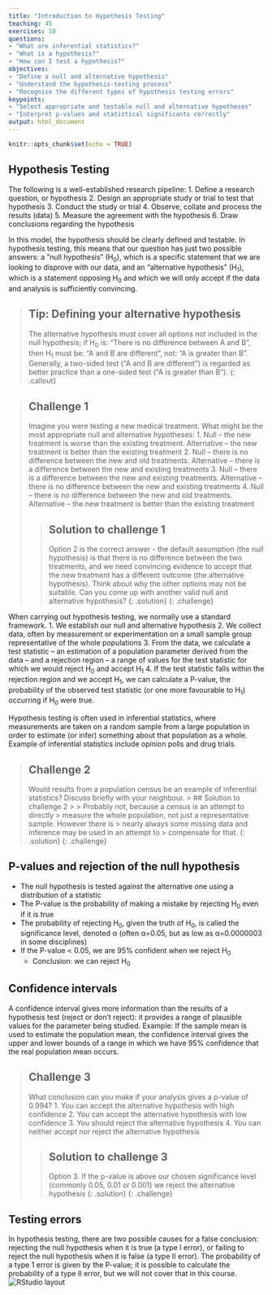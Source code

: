 ```yaml
---
title: "Introduction to Hypothesis Testing"
teaching: 45
exercises: 10
questions:
- "What are inferential statistics?"
- "What is a hypothesis?"
- "How can I test a hypothesis?"
objectives:
- "Define a null and alternative hypothesis"
- "Understand the hypothesis-testing process"
- "Recognise the different types of hypothesis testing errors"
keypoints:
- "Select appropriate and testable null and alternative hypotheses"
- "Interpret p-values and statistical significants correctly"
output: html_document
---
```


```r
knitr::opts_chunk$set(echo = TRUE)
```

## Hypothesis Testing

The following is a well-established research pipeline: 
1. Define a research question, or hypothesis
2. Design an appropriate study or trial to test that hypothesis
3. Conduct the study or trial
4. Observe, collate and process the results (data)
5. Measure the agreement with the hypothesis
6. Draw conclusions regarding the hypothesis

In this model, the hypothesis should be clearly defined and testable. In 
hypothesis testing, this means that our question has just two possible answers: 
a ”null hypothesis” (H~0~), which is a specific statement that we are looking to
disprove with our data, and an “alternative hypothesis” (H~1~), which is a 
statement opposing H~0~ and which we will only accept if the data and analysis is 
sufficiently convincing. 

> ## Tip: Defining your alternative hypothesis
> The alternative hypothesis must cover all options not included in the null 
> hypothesis; if H~0~ is: “There is no difference between A and B”, then H~1~ must 
> be: “A and B are different”, not: “A is greater than B”. 
> Generally, a two-sided test (“A and B are different”) is regarded as better 
> practice than a one-sided test (“A is greater than B”).
{: .callout}

> ## Challenge 1
> 
> Imagine you were testing a new medical treatment. What might be the most 
> appropriate null and alternative hypotheses:
> 1. Null – the new treatment is worse than the existing treatment. Alternative – 
> the new treatment is better than the existing treatment
> 2. Null – there is no difference between the new and old treatments. Alternative
> – there is a difference between the new and existing treatments
> 3. Null – there is a difference between the new and existing treatments. 
> Alternative – there is no difference between the new and existing treatments
> 4. Null – there is no difference between the new and old treatments. Alternative
> – the new treatment is better than the existing treatment
>
> > ## Solution to challenge 1
> > 
> > Option 2 is the correct answer - the default assumption (the null hypothesis) is
> > that there is no difference between the two treatments, and we need convincing
> > evidence to accept that the new treatment has a different outcome (the
> > alternative hypothesis).
> > Think about why the other options may not be suitable. Can you come up with
> > another valid null and alternative hypothesis?
> {: .solution}
{: .challenge}

When carrying out hypothesis testing, we normally use a standard framework.
1. We establish our null and alternative hypothesis
2. We collect data, often by measurement or experimentation on a small sample 
group representative of the whole populations
3. From the data, we calculate a test statistic – an estimation of a population 
parameter derived from the data – and a rejection region – a range of values for
the test statistic for which we would reject H~0~ and accept H~1~
4. If the test statistic falls within the rejection region and we accept H~1~, we 
can calculate a P-value, the probability of the observed test statistic (or one 
more favourable to H~1~) occurring if H~0~ were true.

Hypothesis testing is often used in inferential statistics, where measurements 
are taken on a random sample from a large population in order to estimate (or 
infer) something about that population as a whole. Example of inferential 
statistics include opinion polls and drug trials.

> ## Challenge 2
> 
> Would results from a population census be an example of inferential statistics? 
> Discuss briefly with your neighbour.
> > ## Solution to challenge 2
> > 
> > Probably not, because a census is an attempt to directly 
> > measure the whole population, not just a representative sample. However there is
> > nearly always some missing data and inference may be used in an attempt to 
> > compensate for that.
> {: .solution}
{: .challenge}

## P-values and rejection of the null hypothesis
* The null hypothesis is tested against the alternative one using a 
distribution of a statistic
* The P-value is the probability of making a mistake by rejecting H~0~ even
if it is true
* The probability of rejecting H~0~, given the truth of H~0~, is called the 
significance level, denoted α (often α=0.05, but as low as α=0.0000003 in
some disciplines)
* If the P-value < 0.05, we are 95% confident when we reject H~0~ 
  + Conclusion: we can reject H~0~

## Confidence intervals
A confidence interval gives more information than the results of a
hypothesis test (reject or don’t reject): it provides a range of
plausible values for the parameter being studied.
Example: If the sample mean is used to estimate the population mean, the
confidence interval gives the upper and lower bounds of a range in which
we have 95% confidence that the real population mean occurs.


> ## Challenge 3
> What conclusion can you make if your analysis gives a p-value of 0.994?
> 1. You can accept the alternative hypothesis with high confidence
> 2. You can accept the alternative hypothesis with low confidence
> 3. You should reject the alternative hypothesis
> 4. You can neither accept nor reject the alternative hypothesis
>
> > ## Solution to challenge 3
> > 
> > Option 3. If the p-value is above our chosen significance level (commonly 0.05, 0.01 or 0.001) we reject the alternative hypothesis
> {: .solution}
{: .challenge}

## Testing errors
In hypothesis testing, there are two possible causes for a false 
conclusion: rejecting the null hypothesis when it is true (a type I 
error), or failing to reject the null hypothesis when it is false (a type
II error). The probability of a type 1 error is given by the P-value; it
is possible to calculate the probability of a type II error, but we will 
not cover that in this course.
![RStudio layout](../fig/01-fig1.png)
